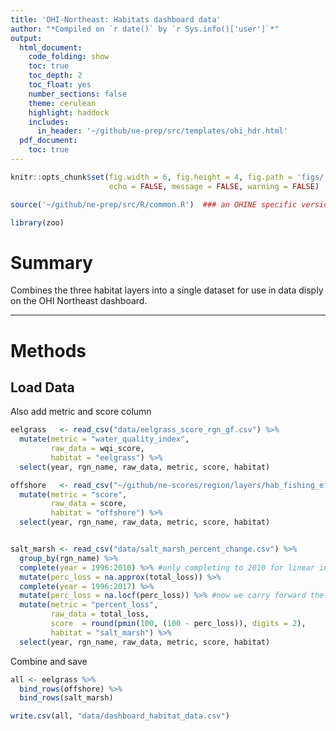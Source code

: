 ```yaml
---
title: 'OHI-Northeast: Habitats dashboard data'
author: "*Compiled on `r date()` by `r Sys.info()['user']`*"
output: 
  html_document:
    code_folding: show
    toc: true
    toc_depth: 2
    toc_float: yes
    number_sections: false
    theme: cerulean
    highlight: haddock
    includes: 
      in_header: '~/github/ne-prep/src/templates/ohi_hdr.html'
  pdf_document:
    toc: true
---
```



``` r
knitr::opts_chunk$set(fig.width = 6, fig.height = 4, fig.path = 'figs/',
                      echo = FALSE, message = FALSE, warning = FALSE)

source('~/github/ne-prep/src/R/common.R')  ### an OHINE specific version of common.R

library(zoo)
```

# Summary

Combines the three habitat layers into a single dataset for use in data disply on the OHI Northeast dashboard.

***
  
# Methods

## Load Data

Also add metric and score column

```r

eelgrass   <- read_csv("data/eelgrass_score_rgn_gf.csv") %>%
  mutate(metric = "water_quality_index",
         raw_data = wqi_score,
         habitat = "eelgrass") %>%
  select(year, rgn_name, raw_data, metric, score, habitat)

offshore   <- read_csv("~/github/ne-scores/region/layers/hab_fishing_effects.csv") %>%
  mutate(metric = "score",
         raw_data = score,
         habitat = "offshore") %>%
  select(year, rgn_name, raw_data, metric, score, habitat)


salt_marsh <- read_csv("data/salt_marsh_percent_change.csv") %>%
  group_by(rgn_name) %>%
  complete(year = 1996:2010) %>% #only completing to 2010 for linear interpolation
  mutate(perc_loss = na.approx(total_loss)) %>%
  complete(year = 1996:2017) %>%
  mutate(perc_loss = na.locf(perc_loss)) %>% #now we carry forward the 2010 value for all years to 2017
  mutate(metric = "percent_loss",
         raw_data = total_loss,
         score  = round(pmin(100, (100 - perc_loss)), digits = 2),
         habitat = "salt_marsh") %>%
  select(year, rgn_name, raw_data, metric, score, habitat)

```

Combine and save

```r
all <- eelgrass %>%
  bind_rows(offshore) %>%
  bind_rows(salt_marsh)

write.csv(all, "data/dashboard_habitat_data.csv")
```





